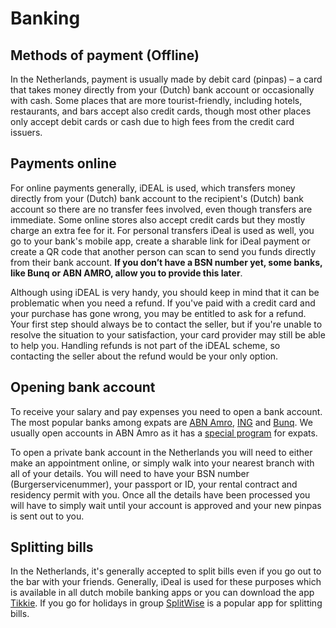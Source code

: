 
# Banking
## Methods of payment (Offline)
In the Netherlands, payment is usually made by debit card (pinpas) – a card that takes money directly from your (Dutch) bank account or occasionally with cash. Some places that are more tourist-friendly, including hotels, restaurants, and bars accept also credit cards, though most other places only accept debit cards or cash due to high fees from the credit card issuers.

## Payments online
For online payments generally, iDEAL is used, which transfers money directly from your (Dutch) bank account to the recipient's (Dutch) bank account so there are no transfer fees involved, even though transfers are immediate. Some online stores also accept credit cards but they mostly charge an extra fee for it. For personal transfers iDeal is used as well, you go to your bank's mobile app, create a sharable link for iDeal payment or create a QR code that another person can scan to send you funds directly from their bank account. **If you don’t have a BSN number yet, some banks, like Bunq or ABN AMRO, allow you to provide this later**.

<Callout>
    Although using iDEAL is very handy, you should keep in mind that it can be problematic when you need a refund. If you've paid with a credit card and your purchase has gone wrong, you may be entitled to ask for a refund. Your first step should always be to contact the seller, but if you're unable to resolve the situation to your satisfaction, your card provider may still be able to help you. Handling refunds is not part of the iDEAL scheme, so contacting the seller about the refund would be your only option.
</Callout>

## Opening bank account
To receive your salary and pay expenses you need to open a bank account. The most popular banks among expats are [ABN Amro](https://www.abnamro.nl/en/personal/index.html), [ING](https://www.ing.nl/particulier/index.html) and [Bunq](https://www.bunq.com/). We usually open accounts in ABN Amro as it has a [special program](https://www.abnamro.nl/en/personal/payments/open-an-account/make-appointment.html) for expats.

To open a private bank account in the Netherlands you will need to either make an appointment online, or simply walk into your nearest branch with all of your details. You will need to have your BSN number (Burgerservicenummer),  your passport or ID, your rental contract and residency permit with you. Once all the details have been processed you will have to simply wait until your account is approved and your new pinpas is sent out to you.


## Splitting bills
In the Netherlands, it's generally accepted to split bills even if you go out to the bar with your friends. Generally, iDeal is used for these purposes which is available in all dutch mobile banking apps or you can download the app [Tikkie](https://www.tikkie.me/). If you go for holidays in group [SplitWise](https://www.splitwise.com/) is a popular app for splitting bills.

<Youtube id="ghosTeOGYQI" />
